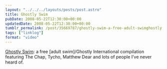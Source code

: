 ```yaml
---
layout: "../../../layouts/posts/post.astro"
title: Ghostly Swim
pubDate: 2008-05-22T12:30:00+00:00
updatedDate: 2008-05-22T12:30:00+00:00
tumblr_permalink: /post/35669787/ghostly-swim-a-free-adult-swimghostly
tags: ["linklog"]
format: "video"
---
```


[Ghostly Swim][1]: a free [adult swim]/Ghostly International compilation featuring The Chap, Tycho, Matthew Dear and lots of people I&rsquo;ve never heard of.

[1]: http://www.adultswim.com/music/ghostly-swim
